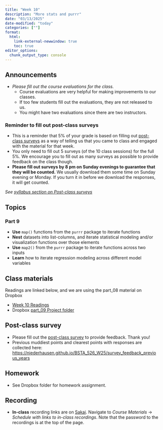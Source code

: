 ```yaml
---
title: "Week 10"
description: "More stats and purrr"
date: "03/13/2025"
date-modified: "today"
categories: [""]
format: 
  html:
    link-external-newwindow: true
    toc: true
editor_options: 
  chunk_output_type: console
---
```


## Announcements

<!-- * Grades for midterm projects will be released in 1-2 days.  -->
<!--     * You will be notified by Sakai via your OHSU email address when grades are released.  -->
<!--     * Please review the comments and let us know if you have any questions.  -->
* _Please fill out the course evaluations for the class._ 
    * Course evaluations are very helpful for making improvements to our classes. 
    * If too few students fill out the evaluations, they are not released to us.
    * You might have two evaluations since there are two instructors. 


<!-- * Final exam will be posted soon.  -->


### Reminder to fill out post-class surveys

* This is a reminder that 5% of your grade is based on filling out [post-class surveys](https://ohsu.ca1.qualtrics.com/jfe/form/SV_dhbhugCU2UnjYOi) as a way of telling us that you came to class and engaged with the material for that week.
* You only need to fill out 5 surveys (of the 10 class sessions) for the full 5%. We encourage you to fill out as many surveys as possible to provide feedback on the class though.
* __Please fill out surveys by 8 pm on Sunday evenings to guarantee that they will be counted.__ We usually download them some time on Sunday evening or Monday. If you turn it in before we download the responses, it will get counted. 

_See [syllabus section on Post-class surveys](https://niederhausen.github.io/BSTA_526_W25/syllabus.html#post-class-surveys)_



## Topics

### Part 9

- **Use** `map()` functions from the `purrr` package to iterate functions
- **Nest** datasets into list-columns, and iterate statistical modeling and/or visualization functions over those elements
- **Use** `map2()` from the `purrr` package to iterate functions across two inputs
- **Learn** how to iterate regression modeling across different model variables 

## Class materials

Readings are linked below, and we are using the part_08 material on Dropbox

* [Week 10 Readings](../readings/10-reading.qmd)
* Dropbox [part_09 Project folder](https://www.dropbox.com/scl/fo/rovllkq3xlopagm0sbxzj/ABM98XUq_9iKejQtv9yZPRo?rlkey=6neu91bghsns7tk2z8k2yvquh&st=mw0r9x5l&dl=0)


## Post-class survey

* Please fill out the [post-class survey](https://ohsu.ca1.qualtrics.com/jfe/form/SV_dhbhugCU2UnjYOi) to provide feedback. Thank you!
* Previous muddiest points and clearest points with responses are collected here: <https://niederhausen.github.io/BSTA_526_W25/survey_feedback_previous_years>


## Homework

* See Dropbox folder for homework assignment.


## Recording

* __In-class__ recording links are on [Sakai](https://sakai.ohsu.edu/portal/site/BSTA-526-1-21901-W25). Navigate to _Course Materials_ -> _Schedule with links to in-class recordings_. Note that the password to the recordings is at the top of the page. 

